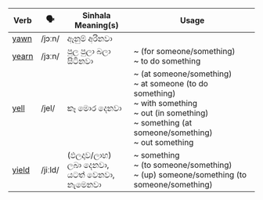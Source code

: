 | Verb                                                  | 🗣️      | Sinhala Meaning(s)                                 | Usage                                                                                                                                                                |
| ----------------------------------------------------- | ------- | -------------------------------------------------- | -------------------------------------------------------------------------------------------------------------------------------------------------------------------- |
| <a href="/essential-verbs/y/examples#yawn">yawn</a>   | /jɔːn/  | ඈනුම් අරිනවා                                       |                                                                                                                                                                      |
| <a href="/essential-verbs/y/examples#yearn">yearn</a> | /jɜːn/  | පුල පුලා බලා සිටිනවා                               | ~ (for someone/something)<br/>~ to do something                                                                                                                      |
| <a href="/essential-verbs/y/examples#yell">yell</a>   | /jel/   | කෑ මොර දෙනවා                                       | ~ (at someone/something)<br/>~ at someone (to do something)<br/>~ with something<br/>~ out (in something)<br/>~ something (at someone/something)<br/>~ out something |
| <a href="/essential-verbs/y/examples#yield">yield</a> | /jiːld/ | (ඵලදාව/ලාභ) ලබා දෙනවා,<br/>යටත් වෙනවා,<br/>නැමෙනවා | ~ something<br/>~ (to someone/something)<br/>~ (up) someone/something (to someone/something)                                                                         |
